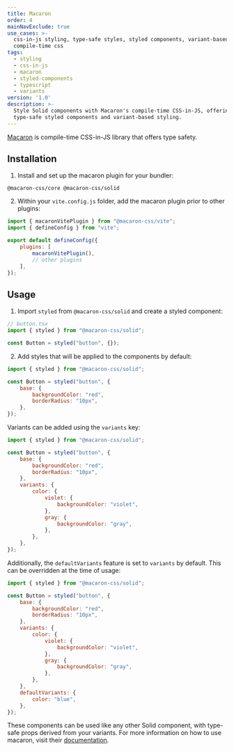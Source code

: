 ```yaml
---
title: Macaron
order: 4
mainNavExclude: true
use_cases: >-
  css-in-js styling, type-safe styles, styled components, variant-based styling,
  compile-time css
tags:
  - styling
  - css-in-js
  - macaron
  - styled-components
  - typescript
  - variants
version: '1.0'
description: >-
  Style Solid components with Macaron's compile-time CSS-in-JS, offering
  type-safe styled components and variant-based styling.
---
```


[Macaron](https://macaron.js.org/) is compile-time CSS-in-JS library that offers type safety.

## Installation

1. Install and set up the macaron plugin for your bundler:

```package-install
@macaron-css/core @macaron-css/solid
```

2. Within your `vite.config.js` folder, add the macaron plugin prior to other plugins:

```js
import { macaronVitePlugin } from "@macaron-css/vite";
import { defineConfig } from "vite";

export default defineConfig({
	plugins: [
		macaronVitePlugin(),
		// other plugins
	],
});
```

## Usage

1. Import `styled` from `@macaron-css/solid` and create a styled component:

```jsx
// button.tsx
import { styled } from "@macaron-css/solid";

const Button = styled("button", {});
```

2. Add styles that will be applied to the components by default:

```jsx
import { styled } from "@macaron-css/solid";

const Button = styled("button", {
	base: {
		backgroundColor: "red",
		borderRadius: "10px",
	},
});
```

Variants can be added using the `variants` key:

```jsx
import { styled } from "@macaron-css/solid";

const Button = styled("button", {
	base: {
		backgroundColor: "red",
		borderRadius: "10px",
	},
	variants: {
		color: {
			violet: {
				backgroundColor: "violet",
			},
			gray: {
				backgroundColor: "gray",
			},
		},
	},
});
```

Additionally, the `defaultVariants` feature is set to `variants` by default. This can be overridden at the time of usage:

```jsx
import { styled } from "@macaron-css/solid";

const Button = styled("button", {
	base: {
		backgroundColor: "red",
		borderRadius: "10px",
	},
	variants: {
		color: {
			violet: {
				backgroundColor: "violet",
			},
			gray: {
				backgroundColor: "gray",
			},
		},
	},
	defaultVariants: {
		color: "blue",
	},
});
```

These components can be used like any other Solid component, with type-safe props derived from your variants.
For more information on how to use macaron, visit their [documentation](https://macaron.js.org/docs/installation/).
